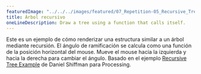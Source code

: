 ---
featuredImage: "../../../images/featured/07_Repetition-05_Recursive_Tree-thumbnail.png"
title: Árbol recursivo
oneLineDescription: Draw a tree using a function that calls itself.
---

Este es un ejemplo de cómo renderizar una estructura similar a un árbol mediante recursión.
 El ángulo de ramificación se calcula como una función de la posición horizontal del mouse. 
 Mueve el mouse hacia la izquierda y hacia la derecha para cambiar el ángulo. Basado en el ejemplo
 <a href="https://processing.org/examples/tree.html">Recursive Tree Example</a> de Daniel Shiffman para Processing.